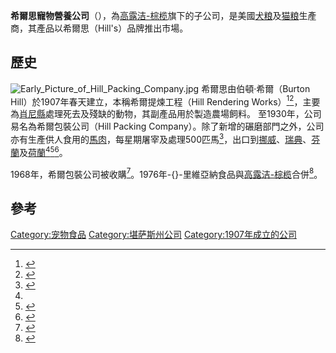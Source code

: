 {{Expand language|1=en|time=2020-11-26T09:41:51+00:00}}
{{Infobox company
| name             = 希爾思寵物營養公司<br>Hill's Pet Nutrition, Inc.
| logo             = 
| logo_size        = 220px
| type             = [[子公司|子公司]]
| genre            = [[寵物食品|寵物食品]]
| foundation       = {{start date and age|1907}}（前稱希爾提煉工程）
| founder          = 伯頓·希爾
| location_city    = [[堪薩斯州|堪薩斯州]][[托皮卡|托皮卡]]
| location_country = 美國
| location         =
| locations        =
| area_served      = 全球
| key_people       = {{ubl|伯頓·希爾|老馬克·莫里斯|小馬克·莫里斯}}
| industry         = {{hlist|[[犬粮|犬粮]]|[[猫粮|猫粮]]}}
| brands           = {{ubl|Prescription Diet|{{le|Science Diet}}}}
| services         =
| market cap       =
| revenue          = 22億美元
| owner            =
| parent           = [[高露洁-棕榄|高露洁-棕榄]]
| divisions        =
| subsid           =
| homepage         = {{URL|https://www.hillspet.com/}}
}}
'''希爾思寵物營養公司'''（{{lang-en|Hill's Pet Nutrition, Inc.}}），為[[高露洁-棕榄|高露洁-棕榄]]旗下的子公司，是美國[[犬粮|犬粮]]及[[猫粮|猫粮]]生產商，其產品以希爾思（Hill's）品牌推出市場。

== 歷史 ==
[[File:Early_Picture_of_Hill_Packing_Company.jpg|thumb]]
希爾思由伯頓·希爾（Burton Hill）於1907年春天建立，本稱希爾提煉工程（Hill Rendering Works）<ref>{{cite web |url = https://www.newspapers.com/clip/140426/burton_hill_death_has_hill_company/ |title = Estherville Daily News, 18 September 1962 page 1 |access-date = 2020-11-02 |archive-date = 2019-02-17 |archive-url = https://web.archive.org/web/20190217084910/https://www.newspapers.com/clip/140426/burton_hill_death_has_hill_company/ |dead-url = no }}</ref><ref name="#1">{{cite web |url = http://www.findagrave.com/cgi-bin/fg.cgi?page=pv&GRid=67624323&PIpi=66653241 |title = Builders of Topeka 1934 |access-date = 2020-11-02 |archive-date = 2017-04-24 |archive-url = https://web.archive.org/web/20170424175500/https://www.findagrave.com/cgi-bin/fg.cgi?page=pv&GRid=67624323&PIpi=66653241 |dead-url = no }}</ref>，主要為[[肖尼縣_(堪薩斯州)|肖尼縣]]處理死去及殘缺的動物，其副產品用於製造農場飼料。
至1930年，公司易名為希爾包裝公司（Hill Packing Company）。除了新增的碾磨部門之外，公司亦有生產供人食用的[[馬肉|馬肉]]，每星期屠宰及處理500匹馬<ref>{{cite web |url = https://www.newspapers.com/clip/138072/hill_packing_rep_visits_500_head_per/ |title = The Belleville Telescope, 1 September 1932 page 1 |access-date = 2020-11-02 |archive-date = 2019-02-17 |archive-url = https://web.archive.org/web/20190217031759/https://www.newspapers.com/clip/138072/hill_packing_rep_visits_500_head_per/ |dead-url = no }}</ref>，出口到[[挪威|挪威]]、[[瑞典|瑞典]]、[[芬蘭|芬蘭]]及[[荷蘭|荷蘭]]<ref name="#1"/><ref name=ad>{{cite web|url=https://www.newspapers.com/clip/138075/trade_horses/|publisher=[[Belleville_Telescope|Belleville Telescope]]|title=Trade horses for sale (classified ad)|date=September 29, 1932|page=12|access-date=2020-11-02|archive-date=2019-02-17|archive-url=https://web.archive.org/web/20190217030410/https://www.newspapers.com/clip/138075/trade_horses/|dead-url=no}}</ref><ref>{{cite web|url = https://archive.org/stream/serviceregul2811930unit/serviceregul2811930unit_djvu.txt | title=SERVICE AND REGULATORY ANNOUNCEMENTS, Sep 19030}}</ref>。

1968年，希爾包裝公司被{{le|里維亞納食品|Riviana Foods}}收購<ref>{{cite web |url = http://www.fundinguniverse.com/company-histories/riviana-foods-inc-history/ |title = Riniana Foods Inc. History |access-date = 2020-11-02 |archive-date = 2020-10-15 |archive-url = https://web.archive.org/web/20201015160450/http://www.fundinguniverse.com/company-histories/riviana-foods-inc-history/ |dead-url = no }}</ref>。1976年-{}-里維亞納食品與[[高露洁-棕榄|高露洁-棕榄]]合併<ref>{{cite web |url = https://www.newspapers.com/clip/138106/colgatepalmolive_to_merge_with_riviana/ |title = The Des Moines Register, 13 February 1976 page 25 |access-date = 2020-11-02 |archive-date = 2017-04-06 |archive-url = https://web.archive.org/web/20170406110712/https://www.newspapers.com/clip/138106/colgatepalmolive_to_merge_with_riviana/ |dead-url = no }}</ref>。

== 參考 ==
{{reflist}}

[[Category:宠物食品|Category:宠物食品]]
[[Category:堪萨斯州公司|Category:堪萨斯州公司]]
[[Category:1907年成立的公司|Category:1907年成立的公司]]
